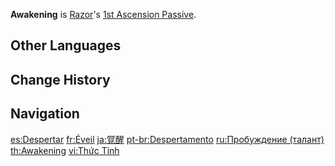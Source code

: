 {{Talent Infobox
|image         = Talent Awakening.png
|character     = Razor
|type          = 1st Ascension Passive
|info          = Decreases [[Claw and Thunder]]'s CD by 18%. Using [[Lightning Fang]] resets the CD of Claw and Thunder.
|utility1      = Cooldown Reduction
|utility2      = Cooldown Reset
}}
'''Awakening''' is [[Razor]]'s [[1st Ascension Passive]].

==Other Languages==
{{Other Languages
|en      = Awakening
|zhs     = 觉醒
|zhs_rm  = Juéxǐng
|zht     = 覺醒
|zht_rm  = Juéxǐng
|zh_tl   = Awake
|ja      = 覚醒
|ja_rm   = Kakusei
|ja_tl   = Awakening
|ko      = 각성
|ko_tl   = Awakening
|es      = Despertar
|es_tl   = Awaken
|fr      = Éveil
|fr_tl   = Awakening
|ru      = Пробуждение
|ru_tl   = Awakening
|th      = Awakening
|vi      = Thức Tỉnh
|vi_tl   = Awaken
|de      = Erwachen
|de_tl   = Awakening
|id      = Awakening
|pt      = Despertamento
|pt_tl   = Awakening
|tr      = Uyanış
|tr_tl   = Awakening
|it      = Risveglio
|it_tl   = Awakening
}}

==Change History==
{{Change History|1.0}}
{{Clr}}
==Navigation==
{{Talent Navbox|Razor}}

[[es:Despertar]]
[[fr:Éveil]]
[[ja:覚醒]]
[[pt-br:Despertamento]]
[[ru:Пробуждение (талант)]]
[[th:Awakening]]
[[vi:Thức Tỉnh]]